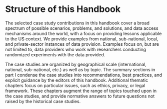 # Structure of this Handbook

The selected case study contributions in this handbook cover a broad spectrum of possible scenarios, problems, and solutions, and data access mechanisms around the world, with a focus on providing lessons applicable to the US context. We provide examples from national, sub-national, local, and private-sector instances of data provision. Examples focus on, but are not limited to, data providers who work with researchers conducting randomized experiments with the data provided. 

The case studies are organized by geographical scale (international, national, sub-national, etc.) as well as by topic. The summary sections in part I condense the case studies into recommendations, best practices, and explicit guidance by the editors of this handbook. Additional thematic chapters focus on particular issues, such as ethics, privacy, or legal framework. These chapters augment the range of topics touched upon in the case studies, and provide normative answers to future questions not raised by the historical case studies. 